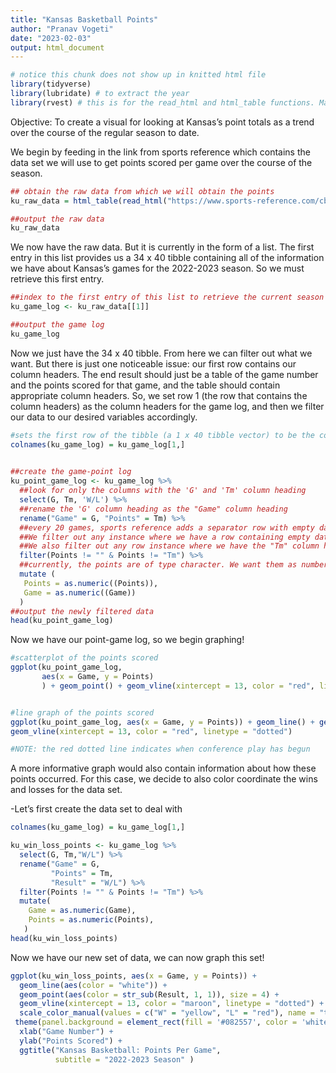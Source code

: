 ```yaml
---
title: "Kansas Basketball Points"
author: "Pranav Vogeti"
date: "2023-02-03"
output: html_document
---
```


```r
# notice this chunk does not show up in knitted html file
library(tidyverse)
library(lubridate) # to extract the year
library(rvest) # this is for the read_html and html_table functions. May have to install it.
```

Objective: To create a visual for looking at Kansas's point totals as a  trend over the course of the regular season to date. 



We begin by feeding in the link from sports reference which contains the data set we will use to get points scored per game over the course of the season.
```r
## obtain the raw data from which we will obtain the points
ku_raw_data = html_table(read_html("https://www.sports-reference.com/cbb/schools/kansas/2023-gamelogs.html"))

##output the raw data
ku_raw_data
```

We now have the raw data. But it is currently in the form of a list. The first entry in this list provides us a 34 x 40 tibble containing all of the information we have about Kansas's games for the 2022-2023 season. So we must retrieve this first entry. 

```r
##index to the first entry of this list to retrieve the current season game log
ku_game_log <- ku_raw_data[[1]]

##output the game log
ku_game_log
```

Now we just have the 34 x 40 tibble. From here we can filter out what we want. But there is just one noticeable issue: our first row contains our column headers. The end result should just be a table of the game number and the points scored for that game, and the table should contain appropriate column headers. So, we set row 1 (the row that contains the column headers) as the column headers for the game log, and then we filter our data to our desired variables accordingly. 

```r
#sets the first row of the tibble (a 1 x 40 tibble vector) to be the column headers for our data. 
colnames(ku_game_log) = ku_game_log[1,]

 
##create the game-point log
ku_point_game_log <- ku_game_log %>% 
  ##look for only the columns with the 'G' and 'Tm' column heading
  select(G, Tm, 'W/L') %>%
  ##rename the 'G' column heading as the "Game" column heading
  rename("Game" = G, "Points" = Tm) %>%
  ##every 20 games, sports reference adds a separator row with empty data
  ##We filter out any instance where we have a row containing empty data
  ##We also filter out any row instance where we have the "Tm" column heading"
  filter(Points != "" & Points != "Tm") %>%
  ##currently, the points are of type character. We want them as numbers to fiddle with. 
  mutate (
   Points = as.numeric((Points)),
   Game = as.numeric((Game))
  )
##output the newly filtered data
head(ku_point_game_log)
```

Now we have our point-game log, so we begin graphing!

```r
#scatterplot of the points scored
ggplot(ku_point_game_log, 
       aes(x = Game, y = Points)
       ) + geom_point() + geom_vline(xintercept = 13, color = "red", linetype = "dotted")


#line graph of the points scored
ggplot(ku_point_game_log, aes(x = Game, y = Points)) + geom_line() + geom_point() +
geom_vline(xintercept = 13, color = "red", linetype = "dotted")

#NOTE: the red dotted line indicates when conference play has begun

```

A more informative graph would also contain information about how these points occurred. For this case, we decide to also color coordinate the wins and losses for the data set. 

-Let's first create the data set to deal with

```r
colnames(ku_game_log) = ku_game_log[1,]

ku_win_loss_points <- ku_game_log %>%
  select(G, Tm,"W/L") %>%
  rename("Game" = G,
         "Points" = Tm, 
         "Result" = "W/L") %>%
  filter(Points != "" & Points != "Tm") %>%
  mutate(
    Game = as.numeric(Game),
    Points = as.numeric(Points),
   )
head(ku_win_loss_points)
```

Now we have our new set of data, we can now graph this set!

```r
ggplot(ku_win_loss_points, aes(x = Game, y = Points)) + 
  geom_line(aes(color = "white")) + 
  geom_point(aes(color = str_sub(Result, 1, 1)), size = 4) +
  geom_vline(xintercept = 13, color = "maroon", linetype = "dotted") +
  scale_color_manual(values = c("W" = "yellow", "L" = "red"), name = "test title") +
 theme(panel.background = element_rect(fill = '#082557', color = 'white')) +
  xlab("Game Number") +
  ylab("Points Scored") +
  ggtitle("Kansas Basketball: Points Per Game", 
          subtitle = "2022-2023 Season" )
  
```




